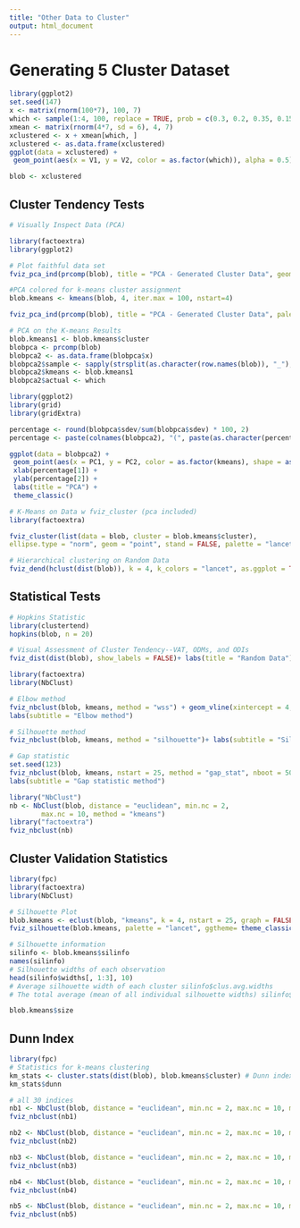 ```yaml
---
title: "Other Data to Cluster"
output: html_document
---
```


# Generating 5 Cluster Dataset
```r
library(ggplot2)
set.seed(147)
x <- matrix(rnorm(100*7), 100, 7)
which <- sample(1:4, 100, replace = TRUE, prob = c(0.3, 0.2, 0.35, 0.15))
xmean <- matrix(rnorm(4*7, sd = 6), 4, 7)
xclustered <- x + xmean[which, ]
xclustered <- as.data.frame(xclustered)
ggplot(data = xclustered) +
 geom_point(aes(x = V1, y = V2, color = as.factor(which)), alpha = 0.5)

blob <- xclustered
```

## Cluster Tendency Tests
```r
# Visually Inspect Data (PCA)

library(factoextra)
library(ggplot2)

# Plot faithful data set
fviz_pca_ind(prcomp(blob), title = "PCA - Generated Cluster Data", geom = "point", ggtheme = theme_classic())
```

```r
#PCA colored for k-means cluster assignment
blob.kmeans <- kmeans(blob, 4, iter.max = 100, nstart=4)

fviz_pca_ind(prcomp(blob), title = "PCA - Generated Cluster Data", palette ="lancet" , geom = "point", ggtheme = theme_classic(), habillage = as.factor(blob.kmeans$cluster))
```

```r
# PCA on the K-means Results
blob.kmeans1 <- blob.kmeans$cluster
blobpca <- prcomp(blob)
blobpca2 <- as.data.frame(blobpca$x)
blobpca2$sample <- sapply(strsplit(as.character(row.names(blob)), "_"), "[[", 1)
blobpca2$kmeans <- blob.kmeans1
blobpca2$actual <- which

library(ggplot2)
library(grid)
library(gridExtra)

percentage <- round(blobpca$sdev/sum(blobpca$sdev) * 100, 2)
percentage <- paste(colnames(blobpca2), "(", paste(as.character(percentage)), "%", ")", sep = "")

ggplot(data = blobpca2) +
 geom_point(aes(x = PC1, y = PC2, color = as.factor(kmeans), shape = as.factor(actual))) +
 xlab(percentage[1]) +
 ylab(percentage[2]) +
 labs(title = "PCA") +
 theme_classic() 

```
```r
# K-Means on Data w fviz_cluster (pca included)
library(factoextra)

fviz_cluster(list(data = blob, cluster = blob.kmeans$cluster),
ellipse.type = "norm", geom = "point", stand = FALSE, palette = "lancet", ggtheme = theme_classic())
```




```r
# Hierarchical clustering on Random Data
fviz_dend(hclust(dist(blob)), k = 4, k_colors = "lancet", as.ggplot = TRUE, show_labels = FALSE)
```

## Statistical Tests
```r
# Hopkins Statistic
library(clustertend)
hopkins(blob, n = 20)
```
```r
# Visual Assessment of Cluster Tendency--VAT, ODMs, and ODIs
fviz_dist(dist(blob), show_labels = FALSE)+ labs(title = "Random Data")
```


```r
library(factoextra) 
library(NbClust)

# Elbow method
fviz_nbclust(blob, kmeans, method = "wss") + geom_vline(xintercept = 4, linetype = 2)+
labs(subtitle = "Elbow method")
```

```r
# Silhouette method
fviz_nbclust(blob, kmeans, method = "silhouette")+ labs(subtitle = "Silhouette method")
```

```r
# Gap statistic
set.seed(123)
fviz_nbclust(blob, kmeans, nstart = 25, method = "gap_stat", nboot = 50, verbose = FALSE)+
labs(subtitle = "Gap statistic method")
```

```r
library("NbClust")
nb <- NbClust(blob, distance = "euclidean", min.nc = 2,
        max.nc = 10, method = "kmeans")
library("factoextra") 
fviz_nbclust(nb)
```

## Cluster Validation Statistics
```r
library(fpc)
library(factoextra) 
library(NbClust)

# Silhouette Plot
blob.kmeans <- eclust(blob, "kmeans", k = 4, nstart = 25, graph = FALSE)
fviz_silhouette(blob.kmeans, palette = "lancet", ggtheme= theme_classic())

```

```r
# Silhouette information
silinfo <- blob.kmeans$silinfo
names(silinfo)
# Silhouette widths of each observation
head(silinfo$widths[, 1:3], 10)
# Average silhouette width of each cluster silinfo$clus.avg.widths
# The total average (mean of all individual silhouette widths) silinfo$avg.width

blob.kmeans$size
```

## Dunn Index
```r
library(fpc)
# Statistics for k-means clustering
km_stats <- cluster.stats(dist(blob), blob.kmeans$cluster) # Dunn index
km_stats$dunn
```

```r
# all 30 indices
nb1 <- NbClust(blob, distance = "euclidean", min.nc = 2, max.nc = 10, method = "ward.D")
fviz_nbclust(nb1)

nb2 <- NbClust(blob, distance = "euclidean", min.nc = 2, max.nc = 10, method = "single")
fviz_nbclust(nb2)

nb3 <- NbClust(blob, distance = "euclidean", min.nc = 2, max.nc = 10, method = "complete")
fviz_nbclust(nb3)

nb4 <- NbClust(blob, distance = "euclidean", min.nc = 2, max.nc = 10, method = "average")
fviz_nbclust(nb4)

nb5 <- NbClust(blob, distance = "euclidean", min.nc = 2, max.nc = 10, method = "kmeans")
fviz_nbclust(nb5)
```

